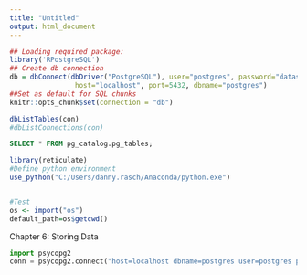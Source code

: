 ---
title: "Untitled"
output: html_document
---

```{r setup}
## Loading required package: 
library('RPostgreSQL')
## Create db connection
db = dbConnect(dbDriver("PostgreSQL"), user="postgres", password="datascience64",
                host="localhost", port=5432, dbname="postgres")
##Set as default for SQL chunks
knitr::opts_chunk$set(connection = "db")
```

```{r}

dbListTables(con)
#dbListConnections(con)
```

```{sql}
SELECT * FROM pg_catalog.pg_tables;
```


```{r}

library(reticulate)
#Define python environment
use_python("C:/Users/danny.rasch/Anaconda/python.exe")


#Test
os <- import("os")
default_path=os$getcwd()
```

Chapter 6: Storing Data
```{python}
import psycopg2
conn = psycopg2.connect("host=localhost dbname=postgres user=postgres password=datascience64")
```